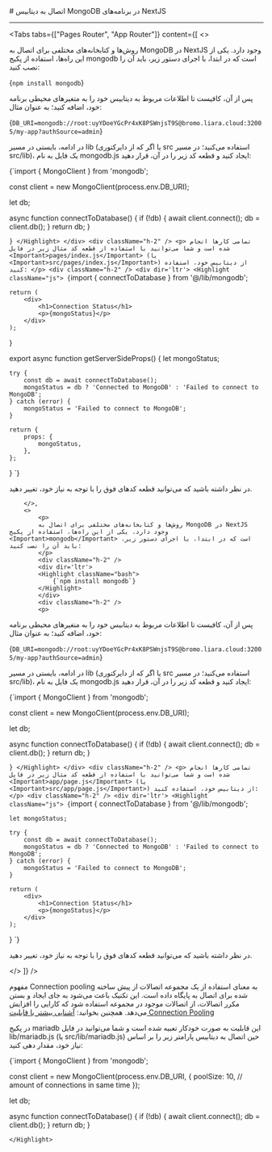 

<Layout>
<Head>
<title>مستندات اتصال به MongoDB در NextJS - لیارا</title>
<meta property="og:title" content="مستندات خدمات رایانش ابری لیارا" />
<meta property="og:description" content="مستندات قدم به قدم اتصال به دیتابیس MongoDB در NextJS"  />
<meta property="og:image" content="https://media.liara.ir/logos/liara-poster.jpg" />
</Head>
# اتصال به دیتابیس MongoDB در برنامه‌های NextJS
<hr className="mb-2" />
        

<Tabs 
    tabs={["Pages Router", "App Router"]} 
    content={[
        <>
            <p>
            روش‌ها و کتابخانه‌های مختلفی برای اتصال به MongoDB در NextJS وجود دارد. یکی از این راه‌ها، استفاده از پکیج <Important>mongodb</Important> است که در ابتدا، با اجرای دستور زیر، باید آن را نصب کنید:
            </p>
            <div className="h-2" />
            <div dir='ltr'>
            <Highlight className="bash">
                {`npm install mongodb`}
            </Highlight>
            </div>
            <div className="h-2" />
            <p>
پس از آن، کافیست تا 
اطلاعات مربوط به دیتابیس خود را 
به متغیرهای محیطی برنامه خود، اضافه کنید؛ به عنوان مثال:
            </p>
                        <div className="h-2" />
            <div dir='ltr'>
            <Highlight className="bash">
                {`DB_URI=mongodb://root:uyYDoeYGcPr4xK8PSWnjsT9S@bromo.liara.cloud:32005/my-app?authSource=admin`}
            </Highlight>
            </div>
            <div className="h-2" />
            <p>
            در ادامه، بایستی در مسیر <Important>lib</Important> (یا اگر که از دایرکتوری src استفاده می‌کنید؛ در مسیر <Important>src/lib</Important>)، یک فایل به نام <Important>mongodb.js</Important> ایجاد کنید و قطعه کد زیر را در آن، قرار دهید:
            </p>
            <div dir='ltr'>
            <Highlight className="js">
                {`import { MongoClient } from 'mongodb';

const client = new MongoClient(process.env.DB_URI);

let db;

async function connectToDatabase() {
    if (!db) {
        await client.connect();
        db = client.db();
    }
    return db;
}

`}
            </Highlight>
            </div>
            <div className="h-2" />
            <p>
              تمامی کارها انجام شده است و شما می‌توانید با استفاده از قطعه کد مثال زیر در فایل <Important>pages/index.js</Important> (یا <Important>src/pages/index.js</Important>) از دیتابیس خود، استفاده کنید:
            </p>
            <div className="h-2" />
            <div dir='ltr'>
            <Highlight className="js">
                {`import { connectToDatabase } from '@/lib/mongodb';

    return (
        <div>
            <h1>Connection Status</h1>
            <p>{mongoStatus}</p>
        </div>
    );
}

export async function getServerSideProps() {
    let mongoStatus;

    try {
        const db = await connectToDatabase();
        mongoStatus = db ? 'Connected to MongoDB' : 'Failed to connect to MongoDB';
    } catch (error) {
        mongoStatus = 'Failed to connect to MongoDB';
    }

    return {
        props: {
            mongoStatus,
        },
    };
}
`}
            </Highlight>
            </div>
            <div className="h-2" />
            <p>
            در نظر داشته باشید که می‌توانید قطعه کدهای فوق را با توجه به نیاز خود، تغییر دهید.
            </p>


        </>,
        <>
            <p>
            روش‌ها و کتابخانه‌های مختلفی برای اتصال به MongoDB در NextJS وجود دارد. یکی از این راه‌ها، استفاده از پکیج <Important>mongodb</Important> است که در ابتدا، با اجرای دستور زیر، باید آن را نصب کنید:
            </p>
            <div className="h-2" />
            <div dir='ltr'>
            <Highlight className="bash">
                {`npm install mongodb`}
            </Highlight>
            </div>
            <div className="h-2" />
            <p>
پس از آن، کافیست تا 
اطلاعات مربوط به دیتابیس خود را 
به متغیرهای محیطی برنامه خود، اضافه کنید؛ به عنوان مثال:
            </p>
            <div className="h-2" />
            <div dir='ltr'>
            <Highlight className="bash">
                {`DB_URI=mongodb://root:uyYDoeYGcPr4xK8PSWnjsT9S@bromo.liara.cloud:32005/my-app?authSource=admin`}
            </Highlight>
            </div>
            <div className="h-2" />
            <p>
            در ادامه، بایستی در مسیر <Important>lib</Important> (یا اگر که از دایرکتوری src استفاده می‌کنید؛ در مسیر <Important>src/lib</Important>)، یک فایل به نام <Important>mongodb.js</Important> ایجاد کنید و قطعه کد زیر را در آن، قرار دهید:
            </p>
            <div dir='ltr'>
            <Highlight className="js">
                {`import { MongoClient } from 'mongodb';

const client = new MongoClient(process.env.DB_URI);

let db;

async function connectToDatabase() {
    if (!db) {
        await client.connect();
        db = client.db();
    }
    return db;
}

`}
            </Highlight>
            </div>
            <div className="h-2" />
            <p>
              تمامی کارها انجام شده است و شما می‌توانید با استفاده از قطعه کد مثال زیر در فایل <Important>app/page.js</Important> (یا <Important>src/app/page.js</Important>) از دیتابیس خود، استفاده کنید:
            </p>
            <div className="h-2" />
            <div dir='ltr'>
            <Highlight className="js">
                {`import { connectToDatabase } from '@/lib/mongodb';

    let mongoStatus;

    try {
        const db = await connectToDatabase();
        mongoStatus = db ? 'Connected to MongoDB' : 'Failed to connect to MongoDB';
    } catch (error) {
        mongoStatus = 'Failed to connect to MongoDB';
    }

    return (
        <div>
            <h1>Connection Status</h1>
            <p>{mongoStatus}</p>
        </div>
    );
}
`}
            </Highlight>
            </div>
            <div className="h-2" />
            <p>
            در نظر داشته باشید که می‌توانید قطعه کدهای فوق را با توجه به نیاز خود، تغییر دهید.
            </p>
        </>
]} 
/>

<Section id="connection-pooling" title="استفاده از Connection Pooling" />

مفهوم Connection pooling به معنای استفاده از یک مجموعه اتصالات از پیش ساخته شده برای اتصال به پایگاه داده است. این تکنیک باعث می‌شود به جای ایجاد و بستن مکرر اتصالات، از اتصالات موجود در مجموعه استفاده شود که کارایی را افزایش می‌دهد.
<Alert variant='success'>همچنین بخوانید: <a className="text-[#2196f3] " href="/dbaas/details/connection-pool">آشنایی بیشتر با قابلیت Connection Pooling</a></Alert>

در پکیج <Important>mariadb</Important> این قابلیت به صورت خودکار تعبیه شده است و شما می‌توانید در فایل <Important>lib/mariadb.js</Important> (یا <Important>src/lib/mariadb.js</Important>) حین اتصال به دیتابیس پارامتر زیر را بر اساس نیاز خود، مقدار دهی کنید:
<div className="h-2" />
    <div dir='ltr'>
    <Highlight className="js">
        {`import { MongoClient } from 'mongodb';

const client = new MongoClient(process.env.DB_URI, {
    poolSize: 10, // amount of connections in same time
});

let db;

async function connectToDatabase() {
    if (!db) {
        await client.connect();
        db = client.db();
    }
    return db;
}

    </Highlight>
</div>


</Layout>
